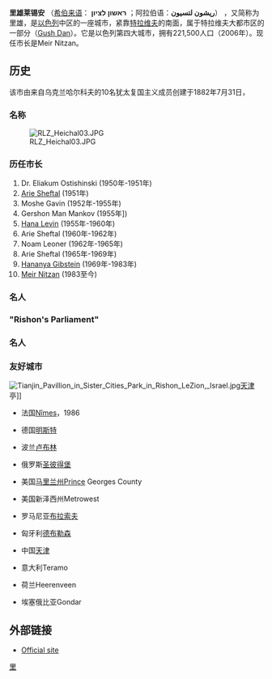 {{Infobox Israel muni
|name=里雄莱锡安
|image3=Rishon leZion Israel.gif
|imgsize3=75px
|caption3=Rishon LeZion's emblem
|image=תמונה 1215.jpg
|imgsize=200px
|caption=A Monument for the 33 countries which voted for the foundation of the state of Israel in the Park of the Leaders of the Nation in Rishon LeZion
|hebname={{Hebrew|רִאשׁוֹן לְצִיּוֹן}}
|arname=
|meaning=First to Zion
|founded=1882
|type=city
|typefrom=
|stdHeb=
|altOffSp=Rishon LeZiyyon
|altUnoSp=
|district=center
|population=222,300
|popyear=2006
|area=59,000
|areakm=59
|mayor=[[Dov_Tzur|Dov Tzur]]
}}
'''里雄莱锡安''' （[[希伯来语|希伯来语]]： ''' ראשון לציון'''  ；阿拉伯语：'''ريشون لتسيون'''）<!-- first for Zion -->，又简称为里雄，是[[以色列|以色列]]中区的一座城市，紧靠[[特拉维夫|特拉维夫]]的南面，属于特拉维夫大都市区的一部分（[[Gush_Dan|Gush Dan]]）。它是以色列第四大城市，拥有221,500人口（2006年）。现任市长是Meir Nitzan。

==历史==

该市由来自乌克兰哈尔科夫的10名犹太复国主义成员创建于1882年7月31日，<!--  Led by [[Zalman_David_Levontin|Zalman David Levontin]], they purchased 835 acres (3.4 km²) of land south-east of present-day [[Tel_Aviv|Tel Aviv]] for this purpose near an [[Arab|Arab]] village named [[Eyun_Kara|Eyun Kara]]. Along with [[Petah_Tikva|Petah Tikva]], it is considered the first Zionist settlement in Palestine and its founders were members of the First [[Aliya|Aliya]]. The land was owned by Tzvi Leventine and was purchased by the "Pioneers of Jewish Settlement Committee" that was formed in [[Jaffa,_Israel|Jaffa]], the port of arrival for many of the immigrants to the area.

The new settlers faced a lot of difficulties: sandy soil, lack of water, poverty, and lack of agricultural experience. After the digging of the Great Well and a wave of new settlers arriving (members of another Zionist group, the [[Biluim|Biluim]]), the new settlement started to develop. Soon, Baron [[Edmond_James_de_Rothschild|Edmond James de Rothschild]] gained control of the settlement and helped develop its agriculture, citrus fruit ("Pri Adar"), and wine industry - [[Carmel_Winery|Carmel Winery]].

Ri’shōn le-Tsiyyōn, which literally means ‘first to Zion’, was a pioneer not only in erecting houses but also in cultural life. The first Hebrew school was founded in Ri’shōn in [[1886|1886]], as was the first [[Hebrews|Hebrew]] [[kindergarten|kindergarten]] in [[1899|1899]]. In 1886, construction began on the Ri’shōn winery.

The population numbered 266 in [[1890|1890]]. Five years later it increased to 450, and by [[1898|1898]] rose to 531. -->

===名称===

<!-- The name Rishon LeZion literally means "First to Zion", it was chosen because of the [[Hebrew_Bible|biblical]] verse:
:: ''"First to Zion are they, and I shall give herald to Jerusalem" - "ראשון לציון הנה הינם, ולירושלים מבשר אתן"''
from [[Book_of_Isaiah|Book of Isaiah]] , chapter 41, verse 27. -->
[[File:RLZ_Heichal03.JPG|thumb]]
===历任市长 ===

# Dr. Eliakum Ostishinski (1950年-1951年)
# [[Arie_Sheftal|Arie Sheftal]] (1951年)
# Moshe Gavin (1952年-1955年)
# Gershon Man Mankov (1955年])
# [[Hana_Levin|Hana Levin]] (1955年-1960年)
# Arie Sheftal (1960年-1962年)
# Noam Leoner (1962年-1965年)
# Arie Sheftal (1965年-1969年)
# [[Hananya_Gibstein|Hananya Gibstein]] (1969年-1983年)
# [[Meir_Nitzan|Meir Nitzan]] (1983至今)

===名人===
<!-- * [[Zeev_Abrahamovich|Zeev Abrahamovich]] - one of Rishon's funders.
* [[Fani_Belkind|Fani Belkind]] - member of [[Bilu|Bilu]] group who settled in Rishon.
* [[Israel_Belkind|Israel Belkind]] - member of Bilu group who settled in Rishon.
* [[Samason_Belkind|Samason Belkind]] - member of Bilu group who settled in Rishon.
* [[David_Ben-Gurion|David Ben-Gurion]] - a workers' leader in the ''Yekev'' ([[winery|winery]] of [[Carmel_Mizrahi|Carmel Mizrahi]]) and [[Israel|Israel]]'s first [[prime_minister|prime minister]].
* [[Eliezer_Ben-Yehuda|Eliezer Ben-Yehuda]] - the father of the modern Hebrew language and a teacher in Rishon LeZion.
* [[Yoel_Drubin|Yoel Drubin]] - member of Bilu group who settled in Rishon.
* [[Israel_Fineberg|Israel Fineberg]] - defended Rishon from Arab and Beduin bandits.
* [[Yossef_Fineberg|Yossef Fineberg]] - chemist and one of Rishon's funders.
* [[Hananya_Gibstein|Hananya Gibstein]] - Rishon's mayor before Nitzan.
* [[Yehuda_Hankin|Yehuda Hankin]] - one of Rishon's funders.
* [[Dov_Lubman_Haviv|Dov Lubman Haviv]] - A teacher in the first Hebrew school ''Haviv''.
* [[Mordechai_Lubman_Haviv|Mordechai Lubman Haviv]] - educational inspector.
* [[Zrubabel_Haviv|Zrubabel Haviv]] - son of Dov Lubman.
* Dr. [[Haim_Hissin|Haim Hissin]] - member of Bilu group who settled in Rishon.
* [[Zalman_David_Levontin|Zalman David Levontin]] - buyer of Rishon's territory from the [[Ottoman_Empire|Ottoman Empire]].
* [[Zvi_Ha-Cohen_Levontin|Zvi Ha-Cohen Levontin]] - one of Rishon's funders.
* [[Meir_Nitzan|Meir Nitzan]] - Rishon's [[mayor|mayor]] since 1983, considered one of the best mayors in Israel.
* [[Ami_Popper|Ami Popper]] - killed 7 Arabs in Rishon in 1990.
* Baron [[Edmond_James_de_Rothschild|Edmond James de Rothschild]] - the French [[Jew|Jew]]ish philanthropist who supported Rishon.
* [[Reuven_Yudalevich|Reuven Yudalevich]] - one of Rishon's funders and believed member of the original 10 with Levontin
* [[David_Yudilovich|David Yudilovich]] - member of [[Bilu|Bilu]] group who settled in Rishon. -->

=== "Rishon's Parliament" ===

<!-- The "Rishon's Parliament" is a mythological group of Rishon's elders and veterans who were known for their wit and unique style. The group used to assemble about three times a week to discuss current events and exchange anecdotes and jokes. Their stories were documented by [[Uri_Porat|Uri Porat]] and [[Amnon_Nahmias|Amnon Nahmias]] and published in a series of stories in [[Yediot_Aharonot|Yediot Aharonot]] and later in a book called ''Rishon - The Wild East''. -->
<!-- ==Rishon Le-Zion today==

Today, Rishon-LeZion is the fourth most populated city in Israel and is known for its high quality of life.

=== Industry and commerce ===

Rishon's main industries are [[wine|wine]], [[construction|construction]], [[service|service]]s and [[commerce|commerce]]. It has special quarters (called ''Ezorey ha-Taasiya'') for small factories and workshops, in order to not disturb the residential areas with noise and pollution. Since there are no residents in the industrial zones, they have become hang-out centers packed with [[pub|pub]]s, dancing clubs and restaurants that are open until early AM hours.

Many shopping centers and [[shopping_mall|mall]]s were built in New West, the modern part of Rishon LeZion, but some eventually closed due to competition. Currently, the two major malls ( קניון ) in Rishon are ''Rothschild Center'' in the old downtown and ''Gold Mall'' (''Kanyon ha-Zahav'') in New West.

=== Culture ===

The city, usually referred to as "Rashlatz" (in Hebrew, short for Rishon Le-Zion) or just "Rishon", hosts the annual Rishon Le-Zion [[Wine|Wine]] Festival, a one-of-a-kind cultural event in Israel. Rishon is also known for its high number of shopping centers, the Amfi-Park (which once held shows of international artists like [[Sting_(musician)|Sting]], [[Metallica|Metallica]], [[Alanis_Morissette|Alanis Morissette]] and more), a zoo, an entertainment center (The Superland), and the promenade on the beach.

''Heichal Ha-Tarbut'' (Hall of Culture) in Rishon is a large and highly reputed modern center for concerts, theatre and cultural events. It has one main hall for shows and two small halls for artistic workshops.

Rishon has a [[symphonic_orchestra|symphonic orchestra]] and its musical director is the conductor [[Mandi_Rodan|Mandi Rodan]].

=== Education ===

[[File:Igal_Alon_High_School.JPG|thumb]]

Elementary schools (1st - 6th grades):
* [[Haviv|Haviv]] - the first modern Hebrew school (חביב)
* Beeri (בארי)
* Remez (רמז)
* Eshkolot (אשכולות)
* Mishor HaNof (מישור הנוף)
* Yesod HaMa'ala (יסוד המעלה)
* Hadarim (הדרים)
* Adini (עדיני)
* Ein HaKore (עין הקורא)
* Ashalim (אשלים)
* Belkind (special education) (בלקינד)
* Alonim (אלונים)
* Itamar (named after [[Itamar_Ben-Avi|Itamar Ben-Avi]], the son of [[Eliezer_Ben-Yehuda|Eliezer Ben-Yehuda]]) איתמר
* Tarbut (תרבות)
* Nitzanim (ניצנים) a community school, with emphasis on science studies.
* Yadlin (ידלין)
* Negba (נגבה)
* Ganim (גנים) - closed
* Zvulun Hammer (זבולון המר) religious
* Ofakim (אופקים)
* Hofim (חופית)
* Neve-Hof (נווה חוף)

Junior high schools (7th - 9th grades):
* [[Ben_Gurion|Ben Gurion]] (בן גוריון)
* Avnei HaHoshen (אבני החושן)
* Zalman Aran (זלמן ארן)
* [[Yitzhak_Rabin|Yitzhak Rabin]] (יצחק רבין)
* Dorot (דורות)
* Micha Raicer (מיכה רייסר)
* Mordei HaGeta'ot (מורדי הגטאות) - closed
* Mordekhai Tabib (מרדכי טביב)
* HaMa'ayan (המעיין)
* Aharon HaBiluim (אחרון הבילויים)
* Kiryat Ganim

Six Year High schools (7th - 12th grades):
* The Rishon LeZion Science High School Yeshiva (הישיבה התיכונית המדעית ראשון לציון)

High schools (10th - 12th grades + 2 years for professional studies):
* Ankori Rishon LeZion
* Makif Aleph - [[Gymnasia_Realit|Gymnasia Realit]] (established in 1939) (גימנסיה ריאלית)
* Makif Beth - religious high school
* Makif Gimel - Amit Amal עמית עמל
* Makif Dalet - Gan Nahum (גן נחום)
* Makif Hey - Sha'ar Rishon (שער ראשון)
* Makif Vav - Yigal Allon (יגאל אלון)
* Makif Zain - Revivim (רביבים)
* Makif Het
* Makif Tet
* Makif Yud - Avnei HaHoshen (אבני החושן)

Higher education:
* The College for Administration (המכללה למנהל)

=== Sports ===
Rishon gained notoriety in [[team_handball|handball]] and [[chess|chess]], where it achieved tremendous successes.

In handball, ''Hapoel Rishon LeZion'' and ''Maccabi Rishon LeZion'' dominate the handball league. Hapoel has won more than seven domestic championships and cups in a row, with stars like goalkeeper [[Vladimir_Zaikman|Vladimir Zaikman]] and field-players [[Idan_Maimon|Idan Maimon]] and [[Dudi_Balsar|Dudi Balsar]]. Its biggest rival, Maccabi, has a rich history as well, and was able to take the championship title from Hapoel in the latest 2005/06 season. Handball is also a dominant sport in Rishon LeZion high schools. The ''Amit Amal'' high school handball team has won the world championship several times.

In chess, the ''Rishon LeZion Chess Club'', founded in [[1939|1939]], is one of the leading clubs in Israel, in senior, women and youth leagues. Israeli grandmasters such as [[Boris_Alterman|Boris Alterman]] play for Rishon. World champion [[Garry_Kasparov|Garry Kasparov]] was a former member.

As to the two most popular sports in Israel, [[soccer|soccer]] and [[basketball|basketball]], Rishon has achieved certain accomplishments as well. [[Hapoel_Ironi_Rishon_leZion|Hapoel Ironi Rishon leZion]] has managed to advanced up to Israel's [[Ligat_ha'Al|Ligat ha'Al]] during the end of the millennium, but experienced a decline in recent years and have been relegated to the [[Liga_Artzit|Liga Artzit]].

The ''[[Maccabi_Rishon_LeZion|Maccabi Rishon LeZion]]'' basketball team is a long-time member of the Israeli first division league. The team was a stubborn rival to Israel's top club and European champion, [[Maccabi_Tel_Aviv_(basketball)|Maccabi Tel Aviv]], during the [[1990s|1990s]]. After a certain decline in the beginning of the [[2000s|2000s]], the club is trying to get back its place in the top positions of the first division league. With the support of Rishon high schools, the club has been known to produce some very talented basketball players over the years.

=== Neighbourhoods and places ===

'''Rishon-LeZion's main quarters are:'''
* The Old City ("Downtown") - the whole area around [[Theodor_Herzl|Herzl]] street and [[Zeev_Jabotinsky|Jabotinsky]] street. The center of the Old City is Rotschild street, near the Midrehov ([[padestrian_mall|padestrian mall]]) and the old Gan-HaMoshava (The City Park). 
** Neighbourhoods: Remez (Givaat Levinson), Rishonim (Gan Nahum), Abrahmovich, Katzanelson (Shikun Poalim), Shikun Mapam and Shivat Zion.
* Shikun(ey) HaMizrah (The Eastern Resident) - located in the eastern part of Rishon.
** Neighbourhoods: Shikun HaMizrah, Ha[[Rambam|Rambam]], Mishor HaNof, Revivim (Shikun Sela), Kidmat Rishon.
* Old Mabat - "The Old Industrial Zone" which officially named "Mis'har, Biluy, Taasia" (commerce, entertainment and industry) was full of light industry and glass factories. Today it is the center of motor garages, large food stores and has a vivid night life in a pedestrian mall filled with bars and cafes. The Old Mabat is located in the northern part of Rishon, near HaMaccabim road (the road called "Kvish [[Beit-Dagan|Beit-Dagan]]" by the locals). 
* Maarav Rishon (The New West) - built in the 1980s and mostly populated in the 1990s, the New West is a block of new neighborhoods, connected with modern, wide roads between each other. The New West is the modern part of Rishon and has many parks and community-centers. It considered to be very aesthetic and prestigious and in less than a decade it was filled with more than 100,000 residents, doubling Rishon's population.
** Neighbourhoods: Neve Yam, Neve Shikma, Kiriyat Ganim, Neve Ashalim, Kiriyat Hatani Pras Nobel, Neve Dkalim, Neve Hof (Pueblo Español), Ramat Eliyahu.
* New Mabat - two new industrial zones in the New West. -->




<!-- ===Places to see in the Old City of Rishon: ===

* The Midrahov (pedestrian mall). 
* Gan-HaMoshava (also called "Gan Ha-Nadiv") - Park.
* The Great Synagogue.
* The Great Well ("Matzanu Mayim").
* The Old Water Tower.
* The Rishon LeZion History Museum.
* The first Hebrew school - Beit Sefer [[Haviv|Haviv]].
* [[Yekev_Carmel_Mizrahi|Yekev Carmel Mizrahi]]/[[Carmel_Winery|Carmel Winery]] - the old wine factory.
* Beit Yad LeBanim - originally was the baron's offices but now it serves as a Memorial center to Rishon's sons who fell in Israel's wars.
* Heichal Ha-Tarbut (Hall of Culture) - a modern center for concerts, theatre and cultural events. It has one main hall for shows and two small halls for artistic workshops.
* Superland - Rishon's [[amusement_park|amusement park]] (allocated in the New West by the sea). -->

=== 名人 ===
<!-- * International footballer, [[Tal_Ben_Haim|Tal Ben Haim]] [http://talbenhaim.net TalBenHaim.net] -->

=== 友好城市 ===
[[File:Tianjin_Pavillion_in_Sister_Cities_Park_in_Rishon_LeZion,_Israel.jpg|thumb]][[天津|天津]]亭]]
* {{flagicon|France}} 法国[[Nîmes|Nîmes]]，1986
* {{flagicon|Germany}} 德国[[明斯特|明斯特]]
* {{flagicon|Poland}} 波兰[[卢布林|卢布林]]
* {{flagicon|Russia}} 俄罗斯[[圣彼得堡|圣彼得堡]]
* {{flagicon|USA}} 美国[[马里兰州|马里兰州]]Prince Georges County
* {{flagicon|USA}} 美国新泽西州Metrowest
* {{flagicon|Romania}} 罗马尼亚[[布拉索夫|布拉索夫]]
* {{flagicon|Hungary}} 匈牙利[[德布勒森|德布勒森]]
* {{flagicon|China}} 中国[[天津|天津]]
* {{flagicon|Italy}} 意大利Teramo
* {{flagicon|Netherlands}} 荷兰Heerenveen
* {{flagicon|Ethiopia}} 埃塞俄比亚Gondar

==外部链接==
{{commonscat|Rishon LeZion}}
*[https://web.archive.org/web/20061028164950/http://www.rishonlezion.muni.il/ Official site] {{he icon}}

{{coord|31|58|N|34|48|E|display=title}}

{{Authority control}}
[[Category:以色列城市|里]]